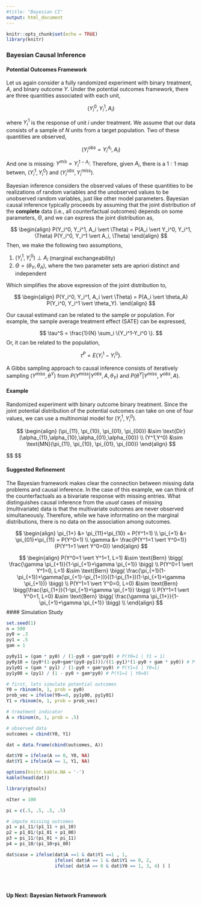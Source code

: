 ```yaml
---
#title: "Bayesian CI"
output: html_document
---
```


```r
knitr::opts_chunk$set(echo = TRUE)
library(knitr)
```

### Bayesian Causal Inference

#### Potential Outcomes Framework

Let us again consider a fully randomized experiment with binary treatment, $A$, and binary outcome $Y$. Under the potential outcomes framework, there are three quantities associated with each unit, 

$$
(Y_i^0, Y_i^1, A_i)
$$

where $Y_i^1$ is the response of unit $i$ under treatment. We assume that our data consists of a sample of $N$ units from a target population. Two of these quantities are observed,

$$
(Y_i^{obs}=Y_i^{A_i}, A_i)
$$

And one is missing: $Y^{mis}=Y_i^{1-A_i}$. Therefore, given $A_i$, there is a $1:1$ map betwen, $(Y_i^1, Y_i^0)$ and $(Y_i^{obs}, Y_i^{miss})$.

Bayesian inference considers the observed values of these quantities to be realizations of random variables and the unobserved values to be unobserved random variables, just like other model parameters. Bayesian causal inference typically proceeds by assuming that the joint distribution of the **complete** data (i.e., all counterfactual outcomes) depends on some parameters, $\Theta$, and we can express the joint distribution as,

$$
\begin{align}
P(Y_i^0, Y_i^1, A_i \vert \Theta) = P(A_i \vert Y_i^0, Y_i^1, \Theta) P(Y_i^0, Y_i^1 \vert A_i, \Theta)
\end{align}
$$
Then, we make the following two assumptions,

1. $(Y_i^1, Y_i^0) \perp A_i$ (marginal exchangeability)
2. $\Theta = (\theta_Y, \theta_A)$, where the two parameter sets are apriori distinct and independent

Which simplifies the above expression of the joint distribution to,

$$
\begin{align}
P(Y_i^0, Y_i^1, A_i \vert \Theta) = P(A_i \vert \theta_A) P(Y_i^0, Y_i^1 \vert \theta_Y).
\end{align}
$$

Our causal estimand can be related to the sample or population. For example, the sample average treatment effect (SATE) can be expressed,

$$
\tau^S = \frac{1}{N} \sum_i \{Y_i^1-Y_i^0 \}.
$$
Or, it can be related to the population,

$$
\tau^P = E\{Y_i^1-Y_i^0 \}.
$$

A Gibbs sampling approach to causal inference consists of iteratively sampling $(Y^{miss}, \theta^Y)$ from $P(Y^{miss} \vert Y^{obs},A,\theta_Y)$ and $P(\theta^Y \vert Y^{miss}, Y^{obs}, A)$.

#### Example

Randomized experiment with binary outcome binary treatment. Since the joint potential distribution of the potential outcomes can take on one of four values, we can use a multinomial model for $(Y_i^1, Y_i^0)$.


$$
\begin{align}
(\pi_{11}, \pi_{10}, \pi_{01}, \pi_{00}) &\sim \text{Dir}(\alpha_{11},\alpha_{10},\alpha_{01},\alpha_{00}) \\
(Y^1,Y^0) &\sim \text{MN}(\pi_{11}, \pi_{10}, \pi_{01}, \pi_{00})
\end{align}
$$


$$
\begin{align}
P(Y^{miss} \vert Y^{obs}, A, \theta_Y) &\propto \prod_{i:A_i=1} P(Y_i^0 \vert Y_i^1, \theta_Y) \prod_{i:A_i=0} P(Y_i^1 \vert Y_i^0, \theta_Y) \\
 &=     \begin{cases}
      \text{Bern}(\pi_{11}/(\pi_{11}+\pi_{10})) & \text{if } A_i = 1, Y_i^{obs}=1\\
      \text{Bern}(\pi_{01}/(\pi_{01}+\pi_{00})) & \text{if } A_i = 1, Y_i^{obs}=0 \\
      \text{Bern}(\pi_{11}/(\pi_{01}+\pi_{11})) & \text{if } A_i = 0, Y_i^{obs}=1\\
      \text{Bern}(\pi_{10}/(\pi_{10}+\pi_{00})) & \text{if } A_i = 0, Y_i^{obs}=0 \\

    \end{cases}    \\
P(\theta_Y \vert Y^{obs}, Y^{miss}) &\sim \text{Dir} (\alpha_{11}+N_{11}, \alpha_{10}+N_{10}, \alpha_{01}+N_{01}, \alpha_{00}+N_{00})
\end{align}
$$



#### Suggested Refinement

The Bayesian framework makes clear the connection between missing data problems and causal inference. In the case of this example, we can think of the counterfactuals as a bivariate response with missing entries. What distinguishes causal inference from the *usual* cases of missing (multivariate) data is that the multivariate outcomes are never observed simultaneously. Therefore, while we have informatino on the marginal distributions, there is no data on the association among outcomes.




$$
\begin{align}
\pi_{1+} &= \pi_{11}+\pi_{10} = P(Y^1=1) \\
\pi_{+1} &= \pi_{01}+\pi_{11} = P(Y^0=1) \\
\gamma &= \frac{P(Y^1=1 \vert Y^0=1)}{P(Y^1=1 \vert Y^0=0)}
\end{align}
$$


$$
\begin{align}
P(Y^0=1 \vert Y^1=1, L=1) &\sim \text{Bern} \bigg( \frac{\gamma \pi_{+1}}{1-\pi_{+1}+\gamma \pi_{+1}} \bigg) \\
P(Y^0=1 \vert Y^1=0, L=1) &\sim \text{Bern} \bigg( \frac{\pi_{+1}(1-\pi_{+1})+\gamma(\pi_{+1}-\pi_{1+})}{(1-\pi_{1+})(1-\pi_{+1}+\gamma \pi_{+1})} \bigg) \\
P(Y^1=1 \vert Y^0=0, L=0) &\sim \text{Bern} \bigg(\frac{\pi_{1+}}{1-\pi_{+1}+\gamma \pi_{+1}}  \bigg) \\
P(Y^1=1 \vert Y^0=1, L=0) &\sim \text{Bern} \bigg( \frac{\gamma \pi_{1+}}{1-\pi_{+1}+\gamma \pi_{+1}} \bigg) \\
\end{align}
$$
#### Simulation Study

```r
set.seed(1)
n = 500
py0 = .3
py1 = .5
gam = 1

py0y11 = (gam * py0) / (1-py0 + gam*py0) # P(Y0=1 | Y1 = 1)
py0y10 = (py0*(1-py0+gam*(py0-py1)))/((1-py1)*(1-py0 + gam * py0)) # P(Y0=1 | Y1 = 0)
py1y01 = (gam * py1) / (1-py0 + gam*py0) # P(Y1=1 | Y0=1)
py1y00 = (py1) / (1 - py0 + gam*py0) # P(Y1=1 | Y0=0)

# first, lets simulate potential outcomes
Y0 = rbinom(n, 1, prob = py0)
prob_vec = ifelse(Y0==0, py1y00, py1y01)
Y1 = rbinom(n, 1, prob = prob_vec)

# treatment indicator
A = rbinom(n, 1, prob = .5)

# observed data
outcomes = cbind(Y0, Y1)

dat = data.frame(cbind(outcomes, A))

dat$Y0 = ifelse(A == 0, Y0, NA)
dat$Y1 = ifelse(A == 1, Y1, NA)

options(knitr.kable.NA = '-')
kable(head(dat))

```



```r
library(gtools)

nIter = 100 

pi = c(.5, .5, .5, .5)

# impute missing outcomes
p1 = pi_11/(p1_11 + pi_10)
p2 = p1_01/(p1_01 + p1_00)
p3 = pi_11/(pi_01 + pi_11)
p4 = pi_10/(pi_10+pi_00)

dat$case = ifelse(dat$A ==1 & dat$Y1 ==1 , 1,
                  ifelse( dat$A == 1 & dat$Y1 == 0, 2,
                  ifelse( dat$A == 0 & dat$Y0 == 1, 3, 4) ) )





```

#### Up Next: Bayesian Network Framework



